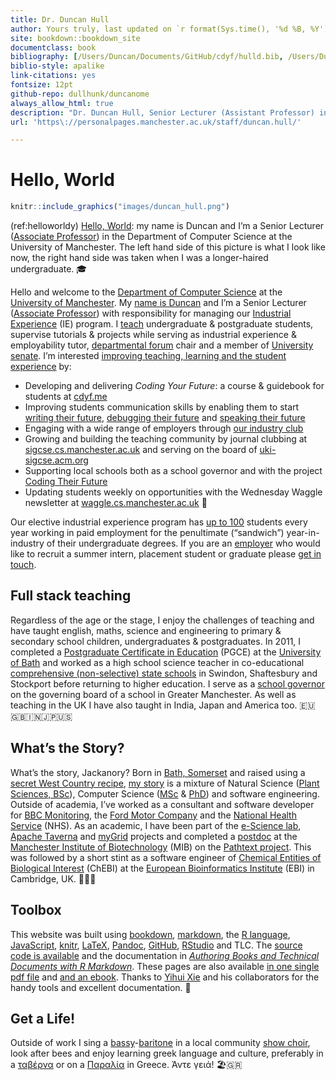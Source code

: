 ```yaml
---
title: Dr. Duncan Hull
author: Yours truly, last updated on `r format(Sys.time(), '%d %B, %Y')` 
site: bookdown::bookdown_site
documentclass: book
bibliography: [/Users/Duncan/Documents/GitHub/cdyf/hulld.bib, /Users/Duncan/Documents/GitHub/cdyf/cdyf-playlist.bib, /Users/Duncan/Documents/GitHub/cdyf/cdyf-signposts.bib, /Users/Duncan/Documents/GitHub/cdyf/cdyf-references.bib]
biblio-style: apalike
link-citations: yes
fontsize: 12pt
github-repo: dullhunk/duncanome
always_allow_html: true
description: "Dr. Duncan Hull, Senior Lecturer (Assistant Professor) in the Department of Computer Science at the University of Manchester"
url: 'https\://personalpages.manchester.ac.uk/staff/duncan.hull/'

---
```


# Hello, World {-}

```r
knitr::include_graphics("images/duncan_hull.png")
```

(ref:helloworldy) [Hello, World](https://en.wikipedia.org/wiki/Hello,_World): my name is Duncan and I'm a Senior Lecturer ([Associate Professor](https://en.wikipedia.org/wiki/Associate_professor)) in the Department of Computer Science at the University of Manchester. The left hand side of this picture is what I look like now, the right hand side was taken when I was a longer-haired undergraduate. 🎓

Hello and welcome to the [Department of Computer Science](https://www.cs.manchester.ac.uk/) at the [University of Manchester](https://www.manchester.ac.uk). My [name is Duncan](https://en.wikipedia.org/wiki/Duncan_(given_name)) and I'm a Senior Lecturer ([Associate Professor](https://en.wikipedia.org/wiki/Associate_professor)) with responsibility for managing our [Industrial Experience](https://placement-handbook.cs.manchester.ac.uk) (IE) program. I [teach](https://personalpages.manchester.ac.uk/staff/duncan.hull/teaching) undergraduate & postgraduate students, supervise tutorials & projects while serving as industrial experience & employability tutor, [departmental forum](https://bit.ly/cs-departmental-forum) chair and a member of [University senate](https://www.manchester.ac.uk/discover/governance/structure/senate/). I'm interested [improving teaching, learning and the student experience](https://personalpages.manchester.ac.uk/staff/duncan.hull/research.html) by:

* Developing and delivering *Coding Your Future*: a course & guidebook for students at [cdyf.me](https://www.cdyf.me)
* Improving students communication skills by enabling them to start [writing their future](https://www.cdyf.me/writing), [debugging their future](https://www.cdyf.me/debugging) and [speaking their future](https://www.cdyf.me/speaking)
* Engaging with a wide range of employers through [our industry club](https://www.cs.manchester.ac.uk/connect/business-engagement/)
* Growing and building the teaching community by journal clubbing at [sigcse.cs.manchester.ac.uk](https://sigcse.cs.manchester.ac.uk/) and serving on the board of [uki-sigcse.acm.org](https://uki-sigcse.acm.org/)
* Supporting local schools both as a school governor and with the project [Coding Their Future](https://personalpages.manchester.ac.uk/staff/duncan.hull/coding-their-future.html)
* Updating students weekly on opportunities with the Wednesday Waggle newsletter at [waggle.cs.manchester.ac.uk](https://waggle.cs.manchester.ac.uk/waggle/about) 🐝

Our elective industrial experience program has [up to 100](#employability) students every year working in paid employment for the penultimate (“sandwich”) year-in-industry of their undergraduate degrees. If you are an [employer](https://personalpages.manchester.ac.uk/staff/duncan.hull/employers.html) who would like to recruit a summer intern, placement student or graduate please [get in touch](https://personalpages.manchester.ac.uk/staff/duncan.hull/contact.html).

## Full stack teaching  {-}
Regardless of the age or the stage, I enjoy the challenges of teaching and have taught english, maths, science and engineering to primary & secondary school children, undergraduates & postgraduates. In 2011, I completed a [Postgraduate Certificate in Education](https://en.wikipedia.org/wiki/Postgraduate_Certificate_in_Education) (PGCE) at the [University of Bath](https://www.bath.ac.uk/) and worked as a high school science teacher in co-educational [comprehensive (non-selective) state schools](https://www.gov.uk/types-of-school) in Swindon, Shaftesbury and Stockport before returning to higher education. I serve as a [school governor](https://www.manchester.ac.uk/connect/teachers/school-governors/) on the governing board of a school in Greater Manchester. As well as teaching in the UK I have also taught in India, Japan and America too. 🇪🇺🇬🇧🇮🇳🇯🇵🇺🇸

## What's the Story? {-}
What's the story, Jackanory? Born in [Bath, Somerset](https://en.wikipedia.org/wiki/Bath,_Somerset) and raised using a [secret West Country recipe](https://en.wikipedia.org/wiki/West_Country), [my story](https://uk.linkedin.com/in/duncanhull) is a mixture of Natural Science ([Plant Sciences, BSc](https://speakerdeck.com/dullhunk/why-study-plants)), Computer Science ([MSc](mastersofscience.html) & [PhD](https://www.librarysearch.manchester.ac.uk/permalink/44MAN_INST/1r887gn/alma992976677936301631)) and software engineering. Outside of academia, I’ve worked as a consultant and software developer for [BBC Monitoring](https://en.wikipedia.org/wiki/BBC_Monitoring), the [Ford Motor Company](https://en.wikipedia.org/wiki/Ford_Motor_Company) and the [National Health Service](https://en.wikipedia.org/wiki/National_Health_Service) (NHS). As an academic, I have been part of the [e-Science lab](https://esciencelab.org.uk/), [Apache Taverna](https://en.wikipedia.org/wiki/Apache_Taverna) and [myGrid](https://en.wikipedia.org/wiki/MyGrid) projects and completed a [postdoc](https://en.wikipedia.org/wiki/Postdoctoral_researcher) at the [Manchester Institute of Biotechnology](https://www.mib.manchester.ac.uk/) (MIB) on the [Pathtext project](https://pubmed.ncbi.nlm.nih.gov/20529930/). This was followed by a short stint as a software engineer of [Chemical Entities of Biological Interest](https://en.wikipedia.org/wiki/ChEBI) (ChEBI) at the [European Bioinformatics Institute](https://en.wikipedia.org/wiki/European_Bioinformatics_Institute) (EBI) in Cambridge, UK. 🧬👨‍🔬

## Toolbox {-}
This website was built using [bookdown](https://bookdown.org), [markdown](https://en.wikipedia.org/wiki/Markdown), the [R language](https://en.wikipedia.org/wiki/R_(programming_language)), [JavaScript](https://en.wikipedia.org/wiki/JavaScript), [knitr](https://en.wikipedia.org/wiki/Knitr), [LaTeX](https://latex4year1.netlify.app), [Pandoc](https://en.wikipedia.org/wiki/Pandoc), [GitHub](https://en.wikipedia.org/wiki/GitHub), [RStudio](https://en.wikipedia.org/wiki/RStudio) and TLC. The [source code is available](https://github.com/dullhunk/duncanome) and the documentation in *[Authoring Books and Technical Documents with R Markdown](https://bookdown.org/yihui/bookdown/)*. These pages are also available [in one single pdf file](https://personalpages.manchester.ac.uk/staff/duncan.hull/duncan-hull.pdf) and [and an ebook](https://personalpages.manchester.ac.uk/staff/duncan.hull/duncan-hull.epub). Thanks to [Yihui Xie](https://en.wikipedia.org/wiki/Yihui_Xie) and his collaborators for the handy tools and excellent documentation. 🙏

## Get a Life! {-}  
Outside of work I sing a [bassy](https://en.wikipedia.org/wiki/Bass_(voice_type))-[baritone](https://en.wikipedia.org/wiki/Baritone) in a local community [show choir](https://en.wikipedia.org/wiki/Show_choir), look after bees and enjoy learning greek language and culture, preferably in a [ταβέρνα](https://en.wikipedia.org/wiki/Taverna) or on a [Παραλία](https://en.wikipedia.org/wiki/Beach) in Greece. Άντε γειά! 🏖️🇬🇷 
